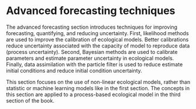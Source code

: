 # Advanced forecasting techniques

The advanced forecasting section introduces techniques for improving forecasting, quantifying, and reducing uncertainty. First, likelihood methods are used to improve the calibration of ecological models. Better calibrations reduce uncertainty associated with the capacity of model to reproduce data (process uncertainty). Second, Bayesian methods are used to calibrate parameters and estimate parameter uncertainty in ecological models. Finally, data assimilation with the particle filter is used to reduce estimate initial conditions and reduce initial condition uncertainty.

This section focuses on the use of non-linear ecological models, rather than statistic or machine learning models like in the first section. The concepts in this section are applied to a process-based ecological model in the third section of the book.
